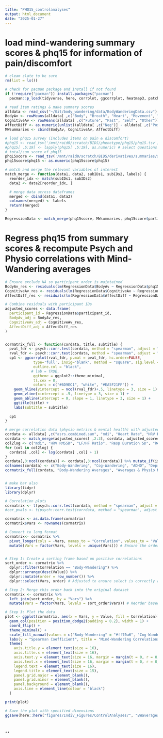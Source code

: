 ```yaml
---
title: "PHQ15_controlanalyses"
output: html_document
date: "2025-01-27"
---
```


# load mind-wandering summary scores & phq15 for information of pain/discomfort
```r
# clean slate to be sure
rm(list = ls())

# check for pacman package and install if not found
if (!require("pacman")) install.packages("pacman")
  pacman::p_load(tidyverse, here, corrplot, ggcorrplot, heatmap3, patchwork, cowplot, ggpubr, R.matlab, dplyr)

# read item ratings & make summary scores
alldata <- read_csv("~/Git/body_wandering/data/BodyWanderingData.csv")
BodyAv <- rowMeans(alldata[ ,c("Body", "Breath", "Heart", "Movement", "Bladder", "Skin", "Stomach")])  
CognitiveAv <- rowMeans(alldata[ ,c("Future", "Past", "Self", "Other")]) 
AffectDiff <- as.numeric(unlist((alldata[ ,c("Neg")] - alldata[ ,c("Pos")])))  # positive diff score = more neg thoughts (negative diff score = more pos thoughts) 
MWsummaries <- cbind(BodyAv, CognitiveAv, AffectDiff)

# load phq15 survey (includes items on pain & discomfort)
#phq15 <- read_tsv('/mnt/raid0/scratch/BIDS/phenotype/phq15/phq15.tsv')
#phq15[ ,5:19] <- lapply(phq15[ ,5:19], as.numeric) # select questions only??
# total/sum score of phq15
phq15score <- read_tsv('/mnt/raid0/scratch/BIDS/derivatives/summaries/survey/summary_scores/grand/grand_surveyscores_summary.tsv')[ ,c('participant_id', 'phq15')]
phq15score$phq15 <- as.numeric(phq15score$phq15)

# match and merge the relevant variables of interest
match_merge <- function(data1, data2, subIDs1, subIDs2, labels) {
  reorder_idx <- match(subIDs1, subIDs2)
  data2 <- data2[reorder_idx, ]

  # merge data across dataframes
  merged <- cbind(data1, data2)
  colnames(merged) <- labels
  return(merged)
}

RegressionData <- match_merge(phq15score, MWsummaries, phq15score$participant_id, alldata$participant_id, c(colnames(phq15score), colnames(MWsummaries)))

```

# Regress phq15 from summary scores & recompute Psych and Physio correlations with Mind-Wandering averages
```r
# Ensure exclude NA so participant order is maintained
BodyAv_res <- residuals(lm(RegressionData$BodyAv ~ RegressionData$phq15, na.action = na.exclude))
CognitiveAv_res <- residuals(lm(RegressionData$CognitiveAv ~ RegressionData$phq15, na.action = na.exclude))
AffectDiff_res <- residuals(lm(RegressionData$AffectDiff ~ RegressionData$phq15, na.action = na.exclude))

# Combine residuals with participant IDs
adjusted_scores <- data.frame(
  participant_id = RegressionData$participant_id,
  BodyAv_adj = BodyAv_res,
  CognitiveAv_adj = CognitiveAv_res,
  AffectDiff_adj = AffectDiff_res
)


cormatrix_full <- function(cordata, title, subtitle) {
  pval_fdr <- psych::corr.test(cordata, method = "spearman", adjust = "fdr")$p
  rval_fdr <- psych::corr.test(cordata, method = "spearman", adjust = "fdr")$r
  cp1 <- ggcorrplot(rval_fdr, p.mat = pval_fdr, hc.order=FALSE,
             type='full', insig='blank', method = "square", sig.level = 0.05, #circle?
             outline.col = "black",
            # lab = TRUE,
             ggtheme = ggplot2::theme_minimal,
             tl.cex = 8,
             colors = c("#6D9EC1", "white", "#EA5F21FF")) +
    geom_hline(yintercept = ncol(rval_fdr)+.5, linetype = 3, size = 1) +
    geom_vline(xintercept = .5, linetype = 3, size = 1) +
    geom_abline(intercept = 0, slope = 1, linetype = 3, size = 1) +
    ggtitle(title) +
    labs(subtitle = subtitle)
  
  cp1 
}

# merge correlation data (physio metrics & mental health) with adjusted mind-wandering summary scores
cordata <- alldata[ ,c("asrs.combined.sum", "mdi", "Heart Rate", "HRV RMSSD", "High Freq Power", "LF/HF Ratio", "Resp Rate", "Resp Duration Mean", "Resp Duration SD", "Resp Depth Mean", "Resp Depth SD", "Gastric Peak Freq", "Gastric Max Power", "Gastric Prop Power")]
cordata <- match_merge(adjusted_scores[ ,2:3], cordata, adjusted_scores$participant_id, alldata$participant_id, c(colnames(adjusted_scores[ ,2:3]), colnames(cordata)))
col2log <- c("mdi", "HRV RMSSD", "LF/HF Ratio", "Resp Duration SD", "Resp Depth SD", "Gastric Max Power")
for (col in col2log) {
  cordata[ ,col] <- log(cordata[ ,col] + 1)
}
cordata[,3:ncol(cordata)] <- cordata[,3:ncol(cordata)] %>% mutate_if(is.numeric, ~ifelse(abs(. - mean(., na.rm = TRUE)) > 3 * sd(., na.rm = TRUE), NA, .)) # remove outliers
colnames(cordata) <- c("Body-Wandering", "Cog-Wandering", "ADHD", "Depression", "Heart Rate", "HRV RMSSD", "High Freq Power", "LF/HF Ratio", "Resp Rate", "Resp Duration Mean", "Resp Duration SD", "Resp Depth Mean", "Resp Depth SD", "Gastric Peak Freq", "Gastric Max Power", "Gastric Prop Power") #, "Neg-Wandering",
cormatrix_full(cordata, "Body-Wandering Averages", "Averages & Physio Metric Correlations")


# make bar also
library(tidyr)
library(dplyr)

# Correlation plots
cormatrix <- t(psych::corr.test(cordata, method = "spearman", adjust = "fdr")$r[1:2, 3:16])
#cor_pvals <- t(psych::corr.test(corrdata, method = "spearman", adjust = "fdr")$p[1:2, 3:16])

cormatrix <- as.data.frame(cormatrix)
cormatrix$Vars <- rownames(cormatrix)

# Convert to long format
cormatrix<- cormatrix %>%
  pivot_longer(cols = -Vars, names_to = "Correlation", values_to = "Value") %>%
  mutate(Vars = factor(Vars, levels = unique(Vars))) # Ensure the order is as desired


# Step 1: Create a sorting frame based on positive correlations
sort_order <- cormatrix %>%
  dplyr::filter(Correlation == "Body-Wandering") %>%
  dplyr::arrange(desc(Value)) %>%
  dplyr::mutate(order = row_number()) %>%
  dplyr::select(Vars, order) # Adjusted to ensure select is correctly applied

# Step 2: Merge this order back into the original dataset
cormatrix <- cormatrix %>%
  left_join(sort_order, by = "Vars") %>%
  mutate(Vars = factor(Vars, levels = sort_order$Vars)) # Reorder based on positive correlation

# Step 3: Plot the data
plot <- ggplot(cormatrix, aes(x = Vars, y = Value, fill = Correlation)) +
  geom_col(position = position_dodge2(padding = 0.2), width = 1) +
  coord_flip() +
  theme_minimal() +
  scale_fill_manual(values = c("Body-Wandering" = "#ff70a6", "Cog-Wandering" = "#70d6ff")) +
  labs(y = "Spearman Coefficient", title = "Mind-Wandering Correlations") +
  theme(
    axis.title.y = element_text(size = 16),
    axis.title.x = element_text(size = 16),
    axis.text.y = element_text(size = 16, margin = margin(t = 0, r = 0, b = 0, l = 10, unit = "pt")),
    axis.text.x = element_text(size = 16, margin = margin(t = 0, r = 0, b = 10, l = 0, unit = "pt")),
    legend.text = element_text(size = 16),
    legend.title = element_text(size = 15),
    panel.grid.major = element_blank(),
    panel.grid.minor = element_blank(),
    panel.background = element_blank(),
    axis.line = element_line(colour = "black")
  )

print(plot)

# Save the plot with specified dimensions
ggsave(here::here("figures/Indiv_Figures/ControlAnalyses/", "BWaverages_phq15_correlations.png"), plot, width = 9, height = 8, dpi = 300, bg = 'white')


```

## ..

```r


```
